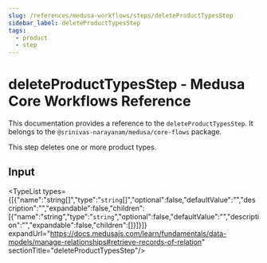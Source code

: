 ```yaml
---
slug: /references/medusa-workflows/steps/deleteProductTypesStep
sidebar_label: deleteProductTypesStep
tags:
  - product
  - step
---
```



# deleteProductTypesStep - Medusa Core Workflows Reference

This documentation provides a reference to the `deleteProductTypesStep`. It belongs to the `@srinivas-narayanam/medusa/core-flows` package.

This step deletes one or more product types.

## Input

<TypeList types={[{"name":"string[]","type":"`string`[]","optional":false,"defaultValue":"","description":"","expandable":false,"children":[{"name":"string","type":"`string`","optional":false,"defaultValue":"","description":"","expandable":false,"children":[]}]}]} expandUrl="https://docs.medusajs.com/learn/fundamentals/data-models/manage-relationships#retrieve-records-of-relation" sectionTitle="deleteProductTypesStep"/>
